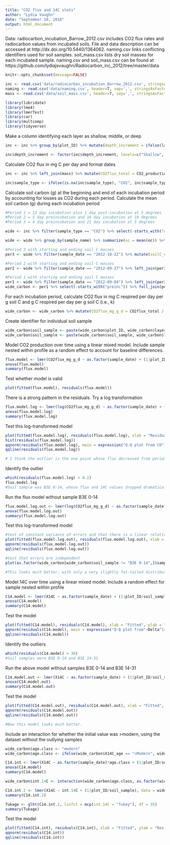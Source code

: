 ```yaml
---
title: "CO2 flux and 14C stats"
author: "Lydia Vaughn"
date: "September 10, 2018"
output: html_document
---
```


Data: radiocarbon_incubation_Barrow_2012.csv includes CO2 flux rates and radiocarbon values from incubated soils.  File and data description can be accessed at http://dx.doi.org/10.5440/1364062.  naming.csv links conflicting identifiers used for soil samples.  soil_mass.csv lists dry soil masses for each incubated sample.  naming.csv and soil_mass.csv can be found at https://github.com/lydiajsvaughn/Radiocarbon_inc_2012/tree/master/data

```r
knitr::opts_chunk$set(message=FALSE)
```

```r
inc <- read.csv('data/radiocarbon_incubation_Barrow_2012.csv', stringsAsFactors=F)
naming <- read.csv('data/naming.csv', header=T, sep=',', stringsAsFactors=F)
mass <- read.csv('data/soil_mass.csv', header=T, sep=',', stringsAsFactors=F)
```

```r
library(lubridate)
library(lme4)
library(lmerTest)
library(car)
library(multcomp)
library(tidyverse)

```

Make a column identifying each layer as shallow, middle, or deep
```r
inc <- inc %>% group_by(plot_ID) %>% mutate(depth_increment = ifelse(layer_top==min(layer_top), "Shallow", ifelse(layer_bot==max(layer_bot), "Deep", "Middle"))) 

inc$depth_increment <- factor(inc$depth_increment, levels=c("Shallow", "Middle", "Deep"), ordered=T)

```

Calculate CO2 flux in mg C per day and format dates
```r
inc <- inc %>% left_join(mass) %>% mutate(CO2flux_total = CO2_production * mass_drysoil_g, sample_date = as.Date(sample_date, '%m/%d/%y'))

inc$sample_type <- ifelse(is.na(inc$sample_type), "CO2", inc$sample_type)
```

Calculate soil carbon (g) at the beginning and end of each incubation period by accounting for losses as CO2 during each  period.  Calculate the mean soil carbon (g) during each incubation period
```r
#Period 1 = 13 day incubation plus 1 day post-incubation at 5 degrees 
#Period 2 = 5 day preincubation and 16 day incubation at 10 degrees
#Period 3 = 4 day preincubation and 21 day incubation at 5 degrees

wide <- inc %>% filter(sample_type == "CO2") %>% select(-starts_with("oc")) %>% left_join(inc %>% filter(sample_type == "soil") %>% select("plot_ID", "layer_top", "layer_bot", "oc")) 

wide <- wide %>% group_by(sample_name) %>% summarize(oc = mean(oc)) %>% full_join(wide %>% select(-starts_with("oc"))) %>% distinct()

#Period 3 with starting and ending soil C masses
per3 <- wide %>% filter(sample_date == "2012-10-22") %>% mutate(soilC_end = oc / 100 * mass_drysoil_g, soilC_start = oc / 100 * mass_drysoil_g + CO2flux_total * 21 / 1000, per2_end = soilC_start + CO2flux_total * 3 / 1000) 

#Period 2 with starting and ending soil C masses
per2 <- wide %>% filter(sample_date == "2012-09-27") %>% left_join(per3 %>% select("plot_ID", "layer_top", "layer_bot", "per2_end")) %>% rename("soilC_end" = "per2_end") %>% mutate(soilC_start = soilC_end + CO2flux_total * 16 / 1000, preinc_end = soilC_start + CO2flux_total * 5 / 1000) 

#Period 1 with starting and ending soil C masses
per1 <- wide %>% filter(sample_date == "2012-09-04") %>% left_join(per2 %>% select("plot_ID", "layer_top", "layer_bot", "preinc_end")) %>% mutate(soilC_end = preinc_end + CO2flux_total * 1 / 1000, soilC_start = soilC_end + CO2flux_total * 13 / 1000) 
wide_carbon <- per1 %>% select(-starts_with("preinc")) %>% full_join(per2 %>% select(-starts_with("preinc"))) %>% full_join(per3 %>% select(-starts_with("per2_end"))) %>% mutate(soilC_mean = (soilC_end + soilC_start) / 2)
```

For each incubation period, calculate CO2 flux in mg C respired per day per g soil C and g C respired per day per g soil C (i.e., k)
```r
wide_carbon <- wide_carbon %>% mutate(CO2flux_mg_g_d = CO2flux_total / soilC_mean, k = CO2flux_total / 1000 / soilC_mean)
```

Create identifier for individual soil sample
```r
wide_carbon$soil_sample <- paste(wide_carbon$plot_ID, wide_carbon$layer_top)
wide_carbon$soil_sample <- paste(wide_carbon$soil_sample, wide_carbon$layer_bot, sep = "-")
```

Model CO2 production over time using a linear mixed model.  Include sample nested within profile as a random effect to account for baseline differences.
```r
flux.model <- lmer(CO2flux_mg_g_d ~ as.factor(sample_date) + (1|plot_ID/soil_sample), data = wide_carbon)
anova(flux.model)
summary(flux.model)
```

Test whether model is valid
```r
plot(fitted(flux.model), residuals(flux.model))
```

There is a strong pattern in the residuals.  Try a log transformation
```r
flux.model.log <- lmer(log(CO2flux_mg_g_d) ~ as.factor(sample_date) + (1|plot_ID/soil_sample), data = wide_carbon)
anova(flux.model.log)
summary(flux.model.log)
```

Test this log-transformed model
```r
plot(fitted(flux.model.log), residuals(flux.model.log), xlab = "Residuals", ylab = "Residuals")
hist(residuals(flux.model.log))
qqnorm(residuals(flux.model.log), main = expression("Q-Q plot from CO"[2]~production~model))
qqline(residuals(flux.model.log))

# I think the outlier is the one point whose flux decreased from period 1 to period 2
```

Identify the outlier
```r
which(residuals(flux.model.log) > 0.2)
flux.model.log
#Soil sample was B3E 0-14, whose flux and 14C values dropped dramatically from periods 1 to 2
```

Run the flux model without sample B3E 0-14
```r
flux.model.log.out <- lmer(log(CO2flux_mg_g_d) ~ as.factor(sample_date) + (1|plot_ID/soil_sample), data = wide_carbon %>% filter(soil_sample != "B3E 0-14"))
anova(flux.model.log.out)
summary(flux.model.log.out)
```

Test this log-transformed model
```r
#test of constant variance of errors and that there is a linear relationship between explanatory variables and response
plot(fitted(flux.model.log.out), residuals(flux.model.log.out), xlab = "Fitted", ylab = "Residuals") 
qqnorm(residuals(flux.model.log.out))
qqline(residuals(flux.model.log.out))

#test that errors are independent
plot(as.factor(wide_carbon[wide_carbon$soil_sample != "B3E 0-14",]$sample_date), residuals(flux.model.log.out))

#This looks much better, with only a very slightly fat-tailed distribution
```

Model 14C over time using a linear mixed model.  Include a random effect for sample nested within profile
```r
C14.model <- lmer(X14C ~ as.factor(sample_date) + (1|plot_ID/soil_sample), data = wide_carbon)
anova(C14.model)
summary(C14.model)
```

Test the model
```r
plot(fitted(C14.model), residuals(C14.model), xlab = "Fitted", ylab = "Residuals")
qqnorm(residuals(C14.model), main = expression("Q-Q plot from"~Delta^14*C["CO2"]~model))
qqline(residuals(C14.model))
```

Identify the outliers
```r
which(residuals(C14.model) > 30)
#Soil samples were B3E 0-14 and B3E 14-31
```

Run the above model without samples B3E 0-14 and B3E 14-31
```r
C14.model.out <- lmer(X14C ~ as.factor(sample_date) + (1|plot_ID/soil_sample), data = wide_carbon %>% filter(soil_sample != "B3E 0-14" & soil_sample != "B3E 14-31"))
anova(C14.model.out)
summary(C14.model.out)
```

Test the model
```r
plot(fitted(C14.model.out), residuals(C14.model.out), xlab = "Fitted", ylab = "Residuals")
qqnorm(residuals(C14.model.out))
qqline(residuals(C14.model.out))

#Now this model looks much better.
```

Include an interaction  for whether the initial value was >modern, using the dataset without the outlying samples  
```r
wide_carbon$age.class <- "modern"
wide_carbon$age.class <- ifelse(wide_carbon$X14C_age == ">Modern", wide_carbon$age.class, "old")

C14.int <- lmer(X14C ~ as.factor(sample_date)*age.class + (1|plot_ID/soil_sample), data = wide_carbon %>% filter(soil_sample != "B3E 0-14" & soil_sample != "B3E 14-31"))
anova(C14.model)
summary(C14.model)

wide_carbon$int.14C <- interaction(wide_carbon$age.class, as.factor(wide_carbon$sample_date), sep = " x ", drop = T)

C14.int.2 <- lmer(X14C ~ int.14C + (1|plot_ID/soil_sample), data = wide_carbon %>% filter(soil_sample != "B3E 0-14" & soil_sample != "B3E 14-31"))
summary(C14.int.2)

Tukage <- glht(C14.int.2, linfct = mcp(int.14C = "Tukey"), df = 35)
summary(Tukage)
```

Test the model
```r
plot(fitted(C14.int), residuals(C14.int), xlab = "Fitted", ylab = "Residuals")
qqnorm(residuals(C14.int))
qqline(residuals(C14.int))
```